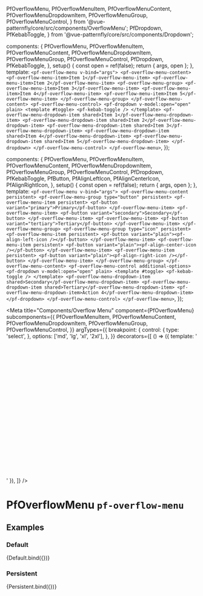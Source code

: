 
  PfOverflowMenu,
  PfOverflowMenuItem,
  PfOverflowMenuContent,
  PfOverflowMenuDropdownItem,
  PfOverflowMenuGroup,
  PfOverflowMenuControl,
} from '@vue-patternfly/core/src/components/OverflowMenu';
  PfDropdown,
  PfKebabToggle,
} from '@vue-patternfly/core/src/components/Dropdown';

  components: {
    PfOverflowMenu,
    PfOverflowMenuItem,
    PfOverflowMenuContent,
    PfOverflowMenuDropdownItem,
    PfOverflowMenuGroup,
    PfOverflowMenuControl,
    PfDropdown,
    PfKebabToggle,
  },
  setup() {
    const open = ref(false);
    return { args, open };
  },
  template: `
    <pf-overflow-menu v-bind="args">
      <pf-overflow-menu-content>
        <pf-overflow-menu-item>Item 1</pf-overflow-menu-item>
        <pf-overflow-menu-item>Item 2</pf-overflow-menu-item>
        <pf-overflow-menu-group>
          <pf-overflow-menu-item>Item 3</pf-overflow-menu-item>
          <pf-overflow-menu-item>Item 4</pf-overflow-menu-item>
          <pf-overflow-menu-item>Item 5</pf-overflow-menu-item>
        </pf-overflow-menu-group>
      </pf-overflow-menu-content>
      <pf-overflow-menu-control>
        <pf-dropdown v-model:open="open" plain>
          <template #toggle>
            <pf-kebab-toggle />
          </template>
          <pf-overflow-menu-dropdown-item shared>Item 1</pf-overflow-menu-dropdown-item>
          <pf-overflow-menu-dropdown-item shared>Item 2</pf-overflow-menu-dropdown-item>
          <pf-overflow-menu-dropdown-item shared>Item 3</pf-overflow-menu-dropdown-item>
          <pf-overflow-menu-dropdown-item shared>Item 4</pf-overflow-menu-dropdown-item>
          <pf-overflow-menu-dropdown-item shared>Item 5</pf-overflow-menu-dropdown-item>
        </pf-dropdown>
      </pf-overflow-menu-control>
    </pf-overflow-menu>
  `,
});

  components: {
    PfOverflowMenu,
    PfOverflowMenuItem,
    PfOverflowMenuContent,
    PfOverflowMenuDropdownItem,
    PfOverflowMenuGroup,
    PfOverflowMenuControl,
    PfDropdown,
    PfKebabToggle,
    PfButton,
    PfAlignLeftIcon,
    PfAlignCenterIcon,
    PfAlignRightIcon,
  },
  setup() {
    const open = ref(false);
    return { args, open };
  },
  template: `
    <pf-overflow-menu v-bind="args">
      <pf-overflow-menu-content persistent>
        <pf-overflow-menu-group type="button" persistent>
          <pf-overflow-menu-item persistent>
            <pf-button variant="primary">Primary</pf-button>
          </pf-overflow-menu-item>
          <pf-overflow-menu-item>
            <pf-button variant="secondary">Secondary</pf-button>
          </pf-overflow-menu-item>
          <pf-overflow-menu-item>
            <pf-button variant="tertiary">Tertiary</pf-button>
          </pf-overflow-menu-item>
        </pf-overflow-menu-group>
        <pf-overflow-menu-group type="icon" persistent>
          <pf-overflow-menu-item persistent>
            <pf-button variant="plain"><pf-align-left-icon /></pf-button>
          </pf-overflow-menu-item>
          <pf-overflow-menu-item persistent>
            <pf-button variant="plain"><pf-align-center-icon /></pf-button>
          </pf-overflow-menu-item>
          <pf-overflow-menu-item persistent>
            <pf-button variant="plain"><pf-align-right-icon /></pf-button>
          </pf-overflow-menu-item>
        </pf-overflow-menu-group>
      </pf-overflow-menu-content>
      <pf-overflow-menu-control additional-options>
        <pf-dropdown v-model:open="open" plain>
          <template #toggle>
            <pf-kebab-toggle />
          </template>
          <pf-overflow-menu-dropdown-item shared>Secondary</pf-overflow-menu-dropdown-item>
          <pf-overflow-menu-dropdown-item shared>Tertiary</pf-overflow-menu-dropdown-item>
          <pf-overflow-menu-dropdown-item>Action 4</pf-overflow-menu-dropdown-item>
        </pf-dropdown>
      </pf-overflow-menu-control>
    </pf-overflow-menu>
  `,
});


<Meta title="Components/Overflow Menu" component={PfOverflowMenu} subcomponents={{
    PfOverflowMenuItem,
    PfOverflowMenuContent,
    PfOverflowMenuDropdownItem,
    PfOverflowMenuGroup,
    PfOverflowMenuControl,
  }} argTypes={{
    breakpoint: {
      control: {
        type: 'select',
      },
      options: ['md', 'lg', 'xl', '2xl'],
    },
  }} decorators={[
    () => ({ template: '<div style="min-height: 350px"><story /></div>' }),
  ]} />

# PfOverflowMenu `pf-overflow-menu`

## Examples

### Default

<Canvas>
  <Story name="Default" args={{breakpoint: 'lg'}}>
    {Default.bind({})}
  </Story>
</Canvas>

<ArgsTable story="Default" />

### Persistent

<Canvas>
  <Story name="Persistent" args={{breakpoint: 'lg'}}>
    {Persistent.bind({})}
  </Story>
</Canvas>
